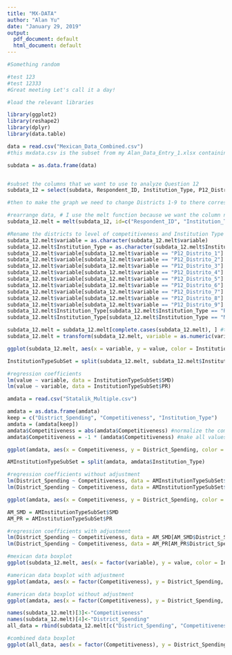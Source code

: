 ---
title: "MX-DATA"
author: "Alan Yu"
date: "January 29, 2019"
output:
  pdf_document: default
  html_document: default
---

```{r}
#Something random
```

```{r}
#test 123
#test 12333
#Great meeting Let's call it a day!
```


```{r, warning = FALSE, message = FALSE}
#load the relevant libraries

library(ggplot2)
library(reshape2)
library(dplyr)
library(data.table)

data = read.csv("Mexican_Data_Combined.csv") 
#this mxdata.csv is the subset from my Alan_Data_Entry_1.xlsx containing P12s, Respondant_ID and Institution type I added to be used for labelling RP or MR.

subdata = as.data.frame(data)


#subset the columns that we want to use to analyze Question 12
subdata_12 = select(subdata, Respondent_ID, Institution_Type, P12_Distrito_1, P12_Distrito_2, P12_Distrito_3, P12_Distrito_4, P12_Distrito_5, P12_Distrito_6, P12_Distrito_7, P12_Distrito_8, P12_Distrito_9)

#then to make the graph we need to change Districts 1-9 to there corresponding competitiveness level

#rearrange data, # I use the melt function because we want the column names to be on the x-axis. We want to exlude anything that is not a district. 
subdata_12.melt = melt(subdata_12, id=c("Respondent_ID", "Institution_Type")) 

#Rename the districts to level of competitiveness and Institution Type to English abbreviation.
subdata_12.melt$variable = as.character(subdata_12.melt$variable)
subdata_12.melt$Institution_Type = as.character(subdata_12.melt$Institution_Type)
subdata_12.melt$variable[subdata_12.melt$variable == "P12_Distrito_1"] = "-.3"
subdata_12.melt$variable[subdata_12.melt$variable == "P12_Distrito_2"] = "-.4"
subdata_12.melt$variable[subdata_12.melt$variable == "P12_Distrito_3"] = "-.5"
subdata_12.melt$variable[subdata_12.melt$variable == "P12_Distrito_4"] = "-.1"
subdata_12.melt$variable[subdata_12.melt$variable == "P12_Distrito_5"] = "0"
subdata_12.melt$variable[subdata_12.melt$variable == "P12_Distrito_6"] = "-.1"
subdata_12.melt$variable[subdata_12.melt$variable == "P12_Distrito_7"] = "-.5"
subdata_12.melt$variable[subdata_12.melt$variable == "P12_Distrito_8"] = "-.4"
subdata_12.melt$variable[subdata_12.melt$variable == "P12_Distrito_9"] = "-.3"
subdata_12.melt$Institution_Type[subdata_12.melt$Institution_Type == "RP"] = "PR"
subdata_12.melt$Institution_Type[subdata_12.melt$Institution_Type == "MR"] = "SMD"

subdata_12.melt = subdata_12.melt[complete.cases(subdata_12.melt), ] #to remove NAs
subdata_12.melt = transform(subdata_12.melt, variable = as.numeric(variable)) #change variable from character to numerical

```

```{r}
ggplot(subdata_12.melt, aes(x = variable, y = value, color = Institution_Type)) + geom_jitter() + labs(x = "Margin of Vote", y = "Spending") + geom_smooth(method='lm', se = FALSE) + coord_cartesian(ylim = c(5000,20000)) + ggtitle("Mexican data") + labs(y="Spending", x = "Margin of Vote")

InstitutionTypeSubSet = split(subdata_12.melt, subdata_12.melt$Institution_Type)

#regression coefficients
lm(value ~ variable, data = InstitutionTypeSubSet$SMD)
lm(value ~ variable, data = InstitutionTypeSubSet$PR)
```

```{r american data without adjustment}
amdata = read.csv("Statalik_Multiple.csv")

amdata = as.data.frame(amdata)
keep = c("District_Spending", "Competitiveness", "Institution_Type")
amdata = (amdata[keep])
amdata$Competitiveness = abs(amdata$Competitiveness) #normalize the competitiveness
amdata$Competitiveness = -1 * (amdata$Competitiveness) #make all values negative

ggplot(amdata, aes(x = Competitiveness, y = District_Spending, color = Institution_Type)) + geom_jitter(width = .02) + geom_smooth(method='lm',se = FALSE) + coord_cartesian(ylim = c(5000,20000)) + ggtitle("US data") + labs(y="Spending", x = "Margin of Vote")

AMInstitutionTypeSubSet = split(amdata, amdata$Institution_Type)

#regression coefficients without adjustment
lm(District_Spending ~ Competitiveness, data = AMInstitutionTypeSubSet$SMD)
lm(District_Spending ~ Competitiveness, data = AMInstitutionTypeSubSet$PR)
```


```{r american data between 5000 and 50000, warning = FALSE, message = FALSE}
ggplot(amdata, aes(x = Competitiveness, y = District_Spending, color = Institution_Type)) + geom_jitter(width = .02) + geom_smooth(method='lm',se = FALSE) + ylim(5000,50000) + coord_cartesian(ylim = c(5000,20000)) + ggtitle("US data") + labs(y="Spending", x = "Margin of Vote")

AM_SMD = AMInstitutionTypeSubSet$SMD
AM_PR = AMInstitutionTypeSubSet$PR

#regression coefficients with adjustment
lm(District_Spending ~ Competitiveness, data = AM_SMD[AM_SMD$District_Spending>=5000 & AM_SMD$District_Spending<=50000,])
lm(District_Spending ~ Competitiveness, data = AM_PR[AM_PR$District_Spending>=5000 & AM_PR$District_Spending<=50000,])
```


```{r, warning = FALSE, message = FALSE}
#mexican data boxplot
ggplot(subdata_12.melt, aes(x = factor(variable), y = value, color = Institution_Type)) + geom_jitter() + labs(x = "Margin of Vote", y = "Spending") + geom_smooth(method='lm', se = FALSE) + geom_boxplot() + ggtitle("Mexican data") + labs(y="Spending", x = "Margin of Vote")

#american data boxplot with adjustment
ggplot(amdata, aes(x = factor(Competitiveness), y = District_Spending, color = Institution_Type)) + geom_jitter(width = .02) + geom_smooth(method='lm',se = FALSE) + ylim(5000,50000) + geom_boxplot() + ggtitle("US data") + labs(y="Spending", x = "Margin of Vote")

#american data boxplot without adjustment
ggplot(amdata, aes(x = factor(Competitiveness), y = District_Spending, color = Institution_Type)) + geom_jitter(width = .02) + geom_smooth(method='lm',se = FALSE) + geom_boxplot() + ggtitle("US data") + labs(y="Petal length (cm)", x = "Sepal length (cm)") + labs(y="Spending", x = "Margin of Vote")

```

```{r}

names(subdata_12.melt)[3]<-"Competitiveness"
names(subdata_12.melt)[4]<-"District_Spending"
all_data = rbind(subdata_12.melt[c("District_Spending", "Competitiveness", "Institution_Type")], amdata)

#combined data boxplot
ggplot(all_data, aes(x = factor(Competitiveness), y = District_Spending, color = Institution_Type)) + geom_jitter(width = .1) + geom_smooth(method='lm',se = FALSE) + geom_boxplot() + ggtitle("Pooled Data") + labs(y="Spending", x = "Margin of Vote")
```


